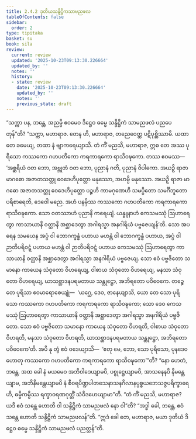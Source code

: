 ```yaml
---
title: 2.4.2 ဒုတိယသန္ဒိဋ္ဌိကသာမညဖလ
tableOfContents: false
sidebar:
  order: 2
type: tipitaka
basket: su
book: sila
review:
  current: review
  updated: '2025-10-23T09:13:30.226664'
  updated_by: ''
  notes: ''
  history:
  - state: review
    date: '2025-10-23T09:13:30.226664'
    updated_by: ''
    notes: ''
    previous_state: draft
---
```



<ReviewStatus review={frontmatter.review} showDetails={true} />

<HypothesisAnnotation frontmatter={frontmatter} />

<DynamicBreadcrumb />

<Division number="186" book="sila" e="ch" v="6" p="57">

<Paragraph number="266" book="sila">
“သက္ကာ ပန, ဘန္တေ, အညမ္ပိ ဧဝမေဝ ဒိဋ္ဌေဝ ဓမ္မေ သန္ဒိဋ္ဌိကံ သာမညဖလံ ပညပေတုန်”တိ? “သက္ကာ, မဟာရာဇ. တေန ဟိ, မဟာရာဇ, တညေဝေတ္ထ ပဋိပုစ္ဆိဿာမိ. ယထာ တေ ခမေယျ, တထာ နံ ဗျာကရေယျာသိ. တံ ကိံ မညသိ, မဟာရာဇ, ဣဓ တေ အဿ ပုရိသော ကဿကော ဂဟပတိကော ကရကာရကော ရာသိဝဍ္ဎကော. တဿ ဧဝမဿ—  ‘အစ္ဆရိယံ ဝတ ဘော, အဗ္ဘုတံ ဝတ ဘော, ပုညာနံ ဂတိ, ပုညာနံ ဝိပါကော. အယဉှိ ရာဇာ မာဂဓော အဇာတသတ္တု ဝေဒေဟိပုတ္တော မနုဿော, အဟမ္ပိ မနုဿော. အယဉှိ ရာဇာ မာဂဓော အဇာတသတ္တု ဝေဒေဟိပုတ္တော ပဉ္စဟိ ကာမဂုဏေဟိ သမပ္ပိတော သမင်္ဂီဘူတော ပရိစာရေတိ, ဒေဝေါ မညေ. အဟံ ပနမှိဿ ကဿကော ဂဟပတိကော ကရကာရကော ရာသိဝဍ္ဎကော. သော ဝတဿာဟံ ပုညာနိ ကရေယျံ. ယန္နူနာဟံ ကေသမဿုံ ဩဟာရေတွာ ကာသာယာနိ ဝတ္ထာနိ အစ္ဆာဒေတွာ အဂါရသ္မာ အနဂါရိယံ ပဗ္ဗဇေယျန်’တိ.
</Paragraph>

<Paragraph number="267" book="sila">
သော အပရေန သမယေန အပ္ပံ ဝါ ဘောဂက္ခန္ဓံ ပဟာယ မဟန္တံ ဝါ ဘောဂက္ခန္ဓံ ပဟာယ, အပ္ပံ ဝါ ဉာတိပရိဝဋ္ဋံ ပဟာယ မဟန္တံ ဝါ ဉာတိပရိဝဋ္ဋံ ပဟာယ ကေသမဿုံ ဩဟာရေတွာ ကာသာယာနိ ဝတ္ထာနိ အစ္ဆာဒေတွာ အဂါရသ္မာ အနဂါရိယံ ပဗ္ဗဇေယျ. သော ဧဝံ ပဗ္ဗဇိတော သမာနော ကာယေန သံဝုတော ဝိဟရေယျ, ဝါစာယ သံဝုတော ဝိဟရေယျ, မနသာ သံဝုတော ဝိဟရေယျ, ဃာသစ္ဆာဒနပရမတာယ သန္တုဋ္ဌော, အဘိရတော ပဝိဝေကေ. တဉ္စေ တေ ပုရိသာ ဧဝမာရောစေယျုံ—  ‘ယဂ္ဃေ, ဒေဝ, ဇာနေယျာသိ, ယော တေ သော ပုရိသော ကဿကော ဂဟပတိကော ကရကာရကော ရာသိဝဍ္ဎကော; သော ဒေဝ ကေသမဿုံ ဩဟာရေတွာ ကာသာယာနိ ဝတ္ထာနိ အစ္ဆာဒေတွာ အဂါရသ္မာ အနဂါရိယံ ပဗ္ဗဇိတော. သော ဧဝံ ပဗ္ဗဇိတော သမာနော ကာယေန သံဝုတော ဝိဟရတိ, ဝါစာယ သံဝုတော ဝိဟရတိ, မနသာ သံဝုတော ဝိဟရတိ, ဃာသစ္ဆာဒနပရမတာယ သန္တုဋ္ဌော, အဘိရတော ပဝိဝေကေ’တိ. အပိ နု တွံ ဧဝံ ဝဒေယျာသိ—  ‘ဧတု မေ, ဘော, သော ပုရိသော, ပုနဒေဝ ဟောတု ကဿကော ဂဟပတိကော ကရကာရကော ရာသိဝဍ္ဎကော’”တိ?
</Paragraph>

</Division>
<Division number="187" book="sila" e="ch" v="6" p="58">

<Paragraph number="268" book="sila">
“နော ဟေတံ, ဘန္တေ. အထ ခေါ နံ မယမေဝ အဘိဝါဒေယျာမပိ, ပစ္စုဋ္ဌေယျာမပိ, အာသနေနပိ နိမန္တေယျာမ, အဘိနိမန္တေယျာမပိ နံ စီဝရပိဏ္ဍပါတသေနာသနဂိလာနပ္ပစ္စယဘေသဇ္ဇပရိက္ခာရေဟိ, ဓမ္မိကမ္ပိဿ ရက္ခာဝရဏဂုတ္တိံ သံဝိဒဟေယျာမာ”တိ.
</Paragraph>

</Division>
<Division number="188" book="sila" e="ch" v="6" p="58">

<Paragraph number="269" book="sila">
“တံ ကိံ မညသိ, မဟာရာဇ? ယဒိ ဧဝံ သန္တေ ဟောတိ ဝါ သန္ဒိဋ္ဌိကံ သာမညဖလံ နော ဝါ”တိ? “အဒ္ဓါ ခေါ, ဘန္တေ, ဧဝံ သန္တေ ဟောတိ သန္ဒိဋ္ဌိကံ သာမညဖလန်”တိ. “ဣဒံ ခေါ တေ, မဟာရာဇ, မယာ ဒုတိယံ ဒိဋ္ဌေဝ ဓမ္မေ သန္ဒိဋ္ဌိကံ သာမညဖလံ ပညတ္တန်”တိ.
</Paragraph>
</Division>